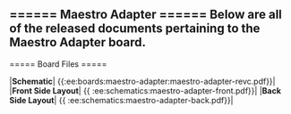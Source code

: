 ====== Maestro Adapter ======
Below are all of the released documents pertaining to the Maestro Adapter board.
----
===== Board Files =====

|**Schematic**| {{:ee:boards:maestro-adapter:maestro-adapter-revc.pdf}}|
|**Front Side Layout**| {{ :ee:schematics:maestro-adapter-front.pdf}}|
|**Back Side Layout**| {{ :ee:schematics:maestro-adapter-back.pdf}}|